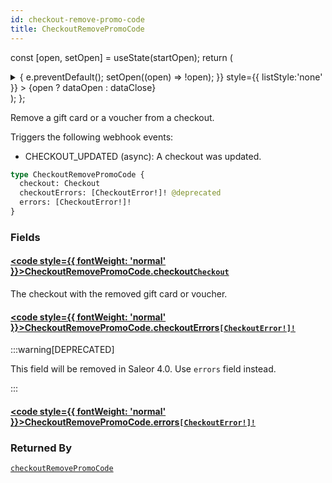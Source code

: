 ```yaml
---
id: checkout-remove-promo-code
title: CheckoutRemovePromoCode
---
```






const [open, setOpen] = useState(startOpen);
return (
<details {...(open ? { open: true } : {})} className="details" style={{ border:'none', boxShadow:'none', background:'var(--ifm-background-color)' }}>
<summary
onClick={(e) => {
e.preventDefault();
setOpen((open) => !open);
}}
style={{ listStyle:'none' }} >
{open ? dataOpen : dataClose}
</summary>
{open && children}
</details>
);
};

Remove a gift card or a voucher from a checkout.

Triggers the following webhook events:

- CHECKOUT_UPDATED (async): A checkout was updated.

```graphql
type CheckoutRemovePromoCode {
  checkout: Checkout
  checkoutErrors: [CheckoutError!]! @deprecated
  errors: [CheckoutError!]!
}
```

### Fields

#### [<code style={{ fontWeight: 'normal' }}>CheckoutRemovePromoCode.<b>checkout</b></code>](#)<Bullet />[`Checkout`](../../../api-reference/checkout/objects/checkout.mdx) <Badge class="badge badge--secondary" text="object"/> <Badge class="badge badge--secondary" text="checkout"/>

The checkout with the removed gift card or voucher.

#### [<code style={{ fontWeight: 'normal' }}>CheckoutRemovePromoCode.<b>checkoutErrors</b></code>](#)<Bullet />[`[CheckoutError!]!`](../../../api-reference/checkout/objects/checkout-error.mdx) <Badge class="badge badge--deprecated badge--secondary" text="deprecated"/> <Badge class="badge badge--secondary" text="non-null"/> <Badge class="badge badge--secondary" text="object"/> <Badge class="badge badge--secondary" text="checkout"/>

:::warning[DEPRECATED]

This field will be removed in Saleor 4.0. Use `errors` field instead.

:::

#### [<code style={{ fontWeight: 'normal' }}>CheckoutRemovePromoCode.<b>errors</b></code>](#)<Bullet />[`[CheckoutError!]!`](../../../api-reference/checkout/objects/checkout-error.mdx) <Badge class="badge badge--secondary" text="non-null"/> <Badge class="badge badge--secondary" text="object"/> <Badge class="badge badge--secondary" text="checkout"/>

### Returned By

[`checkoutRemovePromoCode`](../../../api-reference/checkout/mutations/checkout-remove-promo-code.mdx) <Badge class="badge badge--secondary" text="mutation"/>

